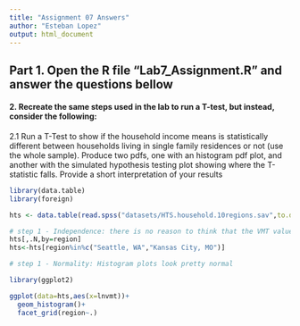```yaml
---
title: "Assignment 07 Answers"
author: "Esteban Lopez"
output: html_document
---
```



## Part 1. Open the R file "Lab7_Assignment.R" and answer the questions bellow

#### 2. Recreate the same steps used in the lab to run a T-test, but instead, consider the following:

2.1 Run a T-Test to show if the household income means is statistically different between households living in single family residences or not (use the whole sample). Produce two pdfs, one with an histogram pdf plot, and another with the simulated hypothesis testing plot showing where the T-statistic falls. Provide a short interpretation of your results

```r

library(data.table)
library(foreign)

hts <- data.table(read.spss("datasets/HTS.household.10regions.sav",to.data.frame = T))

# step 1 - Independence: there is no reason to think that the VMT values between these two regions are not independent
hts[,.N,by=region]
hts<-hts[region%in%c("Seattle, WA","Kansas City, MO")]

# step 1 - Normality: Histogram plots look pretty normal

library(ggplot2)

ggplot(data=hts,aes(x=lnvmt))+
  geom_histogram()+
  facet_grid(region~.)
```

